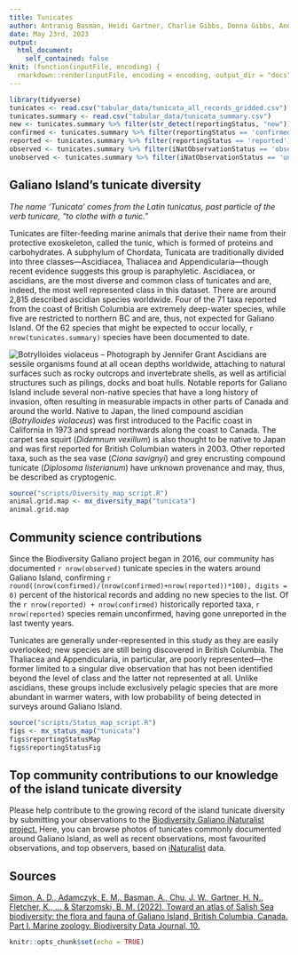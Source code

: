 ```yaml
---
title: Tunicates
author: Antranig Basman, Heidi Gartner, Charlie Gibbs, Donna Gibbs, Andy Lamb, Andrew Simon
date: May 23rd, 2023
output: 
  html_document:
    self_contained: false
knit: (function(inputFile, encoding) {
  rmarkdown::render(inputFile, encoding = encoding, output_dir = "docs", output_options = list(copy_resources = TRUE)) })
---
```


```r
library(tidyverse)
tunicates <- read.csv("tabular_data/tunicata_all_records_gridded.csv")
tunicates.summary <- read.csv("tabular_data/tunicata_summary.csv")
new <- tunicates.summary %>% filter(str_detect(reportingStatus, "new")) 
confirmed <- tunicates.summary %>% filter(reportingStatus == 'confirmed') 
reported <- tunicates.summary %>% filter(reportingStatus == 'reported') 
observed <- tunicates.summary %>% filter(iNatObservationStatus == 'observed') 
unobserved <- tunicates.summary %>% filter(iNatObservationStatus == 'unobserved') 
```

## Galiano Island's tunicate diversity

*The name ‘Tunicata’ comes from the Latin tunicatus, past particle of the verb tunicare,
“to clothe with a tunic.”*

Tunicates are filter-feeding marine animals that derive their name from their protective exoskeleton, called the tunic, which is formed of proteins and carbohydrates. A subphylum of Chordata, Tunicata are traditionally divided into three classes—Ascidiacea, Thaliacea and Appendicularia—though recent evidence suggests this group is paraphyletic. Ascidiacea, or ascidians, are the most diverse and common class of tunicates and are, indeed, the most well represented class in this dataset. There are around 2,815 described ascidian species worldwide. Four of the 71 taxa reported from the coast of British Columbia are extremely deep-water species, while five are restricted to northern BC and are, thus, not expected for Galiano Island. Of the 62 species that might be expected to occur locally, `r nrow(tunicates.summary)` species have been documented to date.

![*Botrylloides violaceus* – Photograph by Jennifer Grant](media/Botrylloides_violaceus_Jennifer_Grant.jpg)
Ascidians are sessile organisms found at all ocean depths worldwide, attaching to natural surfaces such as rocky outcrops and invertebrate shells, as well as artificial structures such as pilings, docks and boat hulls. Notable reports for Galiano Island include several non-native species that have a long history of invasion, often resulting in measurable impacts in other parts of Canada and around the world. Native to Japan, the lined compound ascidian (*Botrylloides violaceus*) was first introduced to the Pacific coast in California in 1973 and spread northwards along the coast to Canada. The carpet sea squirt (*Didemnum vexillum*) is also thought to be native to Japan and was first reported for British Columbian waters in 2003. Other reported taxa, such as the sea vase (*Ciona savignyi*) and grey encrusting compound tunicate (*Diplosoma listerianum*) have unknown provenance and may, thus, be described as cryptogenic.


```r
source("scripts/Diversity_map_script.R")
animal.grid.map <- mx_diversity_map("tunicata")
animal.grid.map
```

## Community science contributions

Since the Biodiversity Galiano project began in 2016, our community has documented `r nrow(observed)` tunicate species in the waters around Galiano Island, confirming `r round((nrow(confirmed)/(nrow(confirmed)+nrow(reported))*100), digits = 0)` percent of the historical records and adding no new species to the list. Of the `r nrow(reported) + nrow(confirmed)` historically reported taxa, `r nrow(reported)` species remain unconfirmed, having gone unreported in the last twenty years.

Tunicates are generally under-represented in this study as they are easily overlooked; new species are still being discovered in British Columbia. The Thaliacea and Appendicularia, in particular, are poorly represented—the former limited to a singular dive observation that has not been identified beyond the level of class and the latter not represented at all. Unlike ascidians, these groups include exclusively pelagic species that are more abundant in warmer waters, with low probability of being detected in surveys around Galiano Island.

```r
source("scripts/Status_map_script.R")
figs <- mx_status_map("tunicata")
figs$reportingStatusMap
figs$reportingStatusFig
```

## Top community contributions to our knowledge of the island tunicate diversity

Please help contribute to the growing record of the island tunicate diversity by submitting your observations to the [Biodiversity Galiano iNaturalist project.](http://inaturalist.org/projects/biodiversity-galiano-island) Here, you can browse photos of tunicates commonly documented around Galiano Island, as well as recent observations, most favourited observations, and top observers, based on [iNaturalist](http://inaturalist.org/) data.

<span class="mxcw-nonLeafletPane mxcw-paneName-TopContributions html-widget leaflet"></span>

## Sources

[Simon, A. D., Adamczyk, E. M., Basman, A., Chu, J. W., Gartner, H. N., Fletcher, K., ... & Starzomski, B. M. (2022). Toward an atlas of Salish Sea biodiversity: the flora and fauna of Galiano Island, British Columbia, Canada. Part I. Marine zoology. Biodiversity Data Journal, 10.](https://bdj.pensoft.net/article/76050/)

```r
knitr::opts_chunk$set(echo = TRUE)
```
